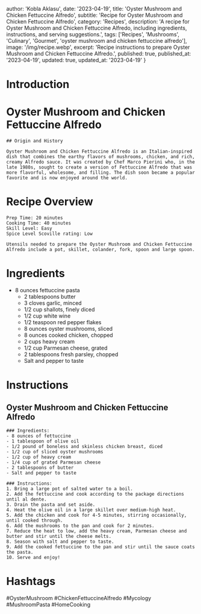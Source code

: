 
  author: 'Kobla Aklasu',
  date: '2023-04-19',
  title: 'Oyster Mushroom and Chicken Fettuccine Alfredo',
  subtitle: 'Recipe for Oyster Mushroom and Chicken Fettuccine Alfredo',
  category: 'Recipes',
  description: 'A recipe for Oyster Mushroom and Chicken Fettuccine Alfredo, including ingredients, instructions, and serving suggestions.',
  tags: ['Recipes', 'Mushrooms', 'Culinary', 'Gourmet', 'oyster mushroom and chicken fettuccine alfredo'],
  image: '/img/recipe.webp',
  excerpt: 'Recipe instructions to prepare Oyster Mushroom and Chicken Fettuccine Alfredo.',
  published: true,
  published_at: '2023-04-19',
  updated: true,
  updated_at: '2023-04-19'
}


  # Introduction

# Oyster Mushroom and Chicken Fettuccine Alfredo 
    
    ## Origin and History
    
    Oyster Mushroom and Chicken Fettuccine Alfredo is an Italian-inspired dish that combines the earthy flavors of mushrooms, chicken, and rich, creamy Alfredo sauce. It was created by Chef Marco Pierini who, in the late 1980s, sought to create a version of Fettuccine Alfredo that was more flavorful, wholesome, and filling. The dish soon became a popular favorite and is now enjoyed around the world.

# Recipe Overview

    Prep Time: 20 minutes
    Cooking Time: 40 minutes
    Skill Level: Easy
    Spice Level Scoville rating: Low
    
    Utensils needed to prepare the Oyster Mushroom and Chicken Fettuccine Alfredo include a pot, skillet, colander, fork, spoon and large spoon.

# Ingredients

- 8 ounces fettuccine pasta 
    - 2 tablespoons butter 
    - 3 cloves garlic, minced 
    - 1/2 cup shallots, finely diced 
    - 1/2 cup white wine 
    - 1/2 teaspoon red pepper flakes 
    - 8 ounces oyster mushrooms, sliced 
    - 8 ounces cooked chicken, chopped 
    - 2 cups heavy cream 
    - 1/2 cup Parmesan cheese, grated 
    - 2 tablespoons fresh parsley, chopped 
    - Salt and pepper to taste

# Instructions

## Oyster Mushroom and Chicken Fettuccine Alfredo
    
    ### Ingredients: 
    - 8 ounces of fettuccine
    - 1 tablespoon of olive oil
    - 1/2 pound of boneless and skinless chicken breast, diced
    - 1/2 cup of sliced oyster mushrooms
    - 1/2 cup of heavy cream
    - 1/4 cup of grated Parmesan cheese
    - 2 tablespoons of butter
    - Salt and pepper to taste
    
    ### Instructions:
    1. Bring a large pot of salted water to a boil.
    2. Add the fettuccine and cook according to the package directions until al dente.
    3. Drain the pasta and set aside.
    4. Heat the olive oil in a large skillet over medium-high heat.
    5. Add the chicken and cook for 4-5 minutes, stirring occasionally, until cooked through.
    6. Add the mushrooms to the pan and cook for 2 minutes.
    7. Reduce the heat to low, add the heavy cream, Parmesan cheese and butter and stir until the cheese melts.
    8. Season with salt and pepper to taste.
    9. Add the cooked fettuccine to the pan and stir until the sauce coats the pasta.
    10. Serve and enjoy!

# Hashtags

#OysterMushroom #ChickenFettuccineAlfredo #Mycology #MushroomPasta #HomeCooking



